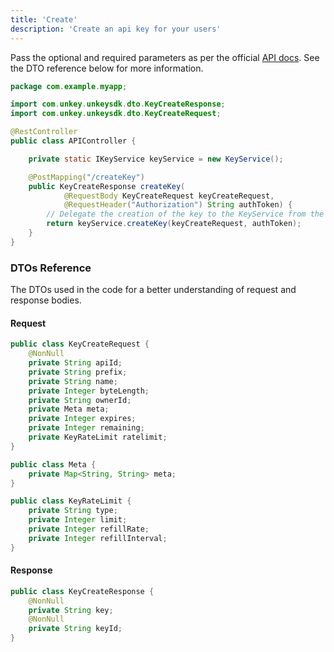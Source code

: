 ```yaml
---
title: 'Create'
description: 'Create an api key for your users'
---
```


Pass the optional and required parameters as per the official [API docs](https://unkey.com/docs/api-reference/apis/list-keys). See the DTO reference below for more information.

```java
package com.example.myapp;

import com.unkey.unkeysdk.dto.KeyCreateResponse;
import com.unkey.unkeysdk.dto.KeyCreateRequest;

@RestController
public class APIController {

    private static IKeyService keyService = new KeyService();

    @PostMapping("/createKey")
    public KeyCreateResponse createKey(
            @RequestBody KeyCreateRequest keyCreateRequest,
            @RequestHeader("Authorization") String authToken) {
        // Delegate the creation of the key to the KeyService from the SDK
        return keyService.createKey(keyCreateRequest, authToken);
    }
}

```

### DTOs Reference

The DTOs used in the code for a better understanding of request and response bodies.

#### Request

```java
public class KeyCreateRequest {
    @NonNull
    private String apiId;
    private String prefix;
    private String name;
    private Integer byteLength;
    private String ownerId;
    private Meta meta;
    private Integer expires;
    private Integer remaining;
    private KeyRateLimit ratelimit;
}
```

```java
public class Meta {
    private Map<String, String> meta;
}
```

```java
public class KeyRateLimit {
    private String type;
    private Integer limit;
    private Integer refillRate;
    private Integer refillInterval;
}
```

#### Response

```java
public class KeyCreateResponse {
    @NonNull
    private String key;
    @NonNull
    private String keyId;
}
```
